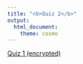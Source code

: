 ```yaml
---
title: "<b>Quiz 2</b>"
output:
  html_document:
    theme: cosmo
---
```


[Quiz 1 (encrypted)](Quiz_2.docx)